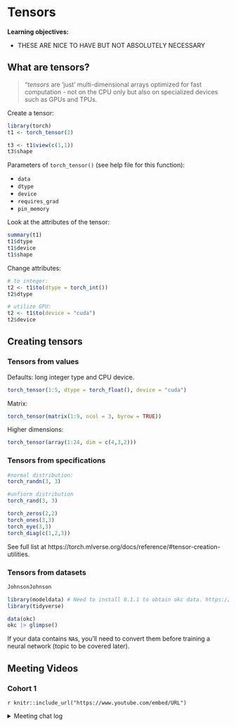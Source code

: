 # Tensors

**Learning objectives:**

- THESE ARE NICE TO HAVE BUT NOT ABSOLUTELY NECESSARY

## What are tensors? {-}

> "*tensors* are 'just' multi-dimensional arrays optimized for fast computation - 
not on the CPU only but also on specialized devices such as GPUs and TPUs.

Create a tensor:

```r
library(torch)
t1 <- torch_tensor(2)

t3 <- t1$view(c(1,1))
t3$shape
```

Parameters of `torch_tensor()` (see help file for this function):

* `data`
* `dtype`
* `device`
* `requires_grad`
* `pin_memory`

Look at the attributes of the tensor:

```r
summary(t1)
t1$dtype
t1$device
t1$shape
```

Change attributes:

```r
# to integer:
t2 <- t1$to(dtype = torch_int())
t2$dtype

# utilize GPU:
t2 <- t1$to(device = "cuda")
t2$device
```




## Creating tensors

### Tensors from values

Defaults: long integer type and CPU device.

```r
torch_tensor(1:5, dtype = torch_float(), device = "cuda")
```

Matrix:

```r
torch_tensor(matrix(1:9, ncol = 3, byrow = TRUE))
```

Higher dimensions:

```r
torch_tensor(array(1:24, dim = c(4,3,2)))
```

### Tensors from specifications

```r
#normal distribution:
torch_randn(3, 3)

#unfiorm distribution
torch_rand(3, 3)
```

```r
torch_zeros(2,2)
torch_ones(3,3)
torch_eye(3,3)
torch_diag(c(1,2,3))
```

See full list at https://torch.mlverse.org/docs/reference/#tensor-creation-utilities. 

### Tensors from datasets

```r
JohnsonJohnson
```

```r
library(modeldata) # Need to install 0.1.1 to obtain okc data. https://cran.r-project.org/src/contrib/Archive/modeldata/
library(tidyverse)

data(okc)
okc |> glimpse()
```

If your data contains `NA`s, you'll need to convert them before training a neural network 
(topic to be covered later).

## Meeting Videos {-}

### Cohort 1 {-}

`r knitr::include_url("https://www.youtube.com/embed/URL")`

<details>
<summary> Meeting chat log </summary>

```
LOG
```
</details>
